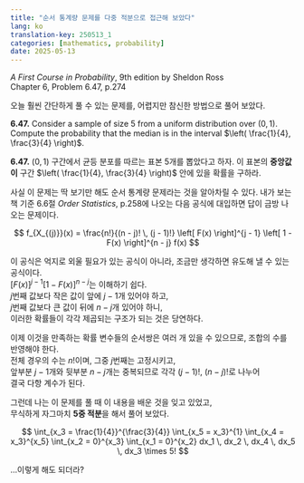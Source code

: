 ```yaml
---
title: "순서 통계량 문제를 다중 적분으로 접근해 보았다"
lang: ko
translation-key: 250513_1
categories: [mathematics, probability]
date: 2025-05-13
---
```


*A First Course in Probability*, 9th edition by Sheldon Ross  
Chapter 6, Problem 6.47, p.274  

오늘 훨씬 간단하게 풀 수 있는 문제를, 어렵지만 참신한 방법으로 풀어 보았다.

**6.47.** Consider a sample of size 5 from a uniform distribution over <span class="math">$(0, 1)$</span>. Compute the probability that the median is in the interval <span class="math">$\left( \frac{1}{4}, \frac{3}{4} \right)$</span>.

**6.47.** <span class="math">$(0, 1)$</span> 구간에서 균등 분포를 따르는 표본 5개를 뽑았다고 하자. 이 표본의 **중앙값이** 구간 <span class="math">$\left( \frac{1}{4}, \frac{3}{4} \right)$</span> 안에 있을 확률을 구하라.

사실 이 문제는 딱 보기만 해도 순서 통계량 문제라는 것을 알아차릴 수 있다. 내가 보는 책 기준 6.6절 *Order Statistics*, p.258에 나오는 다음 공식에 대입하면 답이 금방 나오는 문제이다.

$$
f_{X_{(j)}}(x) = \frac{n!}{(n - j)! \, (j - 1)!} \left[ F(x) \right]^{j - 1} \left[ 1 - F(x) \right]^{n - j} f(x)
$$

이 공식은 억지로 외울 필요가 있는 공식이 아니라, 조금만 생각하면 유도해 낼 수 있는 공식이다.  
<span class="math">$\left[ F(x) \right]^{j - 1} \left[ 1 - F(x) \right]^{n - j}$</span>는 이해하기 쉽다.  
<span class="math">$j$</span>번째 값보다 작은 값이 앞에 <span class="math">$j - 1$</span>개 있어야 하고,  
<span class="math">$j$</span>번째 값보다 큰 값이 뒤에 <span class="math">$n - j$</span>개 있어야 하니,  
이러한 확률들이 각각 제곱되는 구조가 되는 것은 당연하다.

이제 이것을 만족하는 확률 변수들의 순서쌍은 여러 개 있을 수 있으므로, 조합의 수를 반영해야 한다.  
전체 경우의 수는 <span class="math">$n!$</span>이며, 그중 <span class="math">$j$</span>번째는 고정시키고,  
앞부분 <span class="math">$j - 1$</span>개와 뒷부분 <span class="math">$n - j$</span>개는 중복되므로 각각 <span class="math">$(j - 1)!$</span>, <span class="math">$(n - j)!$</span>로 나누어  
결국 다항 계수가 된다.

그런데 나는 이 문제를 풀 때 이 내용을 배운 것을 잊고 있었고,  
무식하게 자그마치 **5중 적분**을 해서 풀어 보았다.

$$
\int_{x_3 = \frac{1}{4}}^{\frac{3}{4}} \int_{x_5 = x_3}^{1} \int_{x_4 = x_3}^{x_5} \int_{x_2 = 0}^{x_3} \int_{x_1 = 0}^{x_2}
dx_1 \, dx_2 \, dx_4 \, dx_5 \, dx_3 \times 5!
$$

...이렇게 해도 되더라?